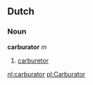 ==Dutch==
=== Noun ===
'''carburator''' ''m''

# [[carburetor]]

[[nl:carburator]]
[[pl:Carburator]]